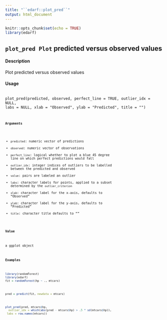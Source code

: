 ```yaml
---
title: "``edarf::plot_pred``"
output: html_document
---
```


```r
knitr::opts_chunk$set(echo = TRUE)
library(edarf)
```
## ``plot_pred Plot`` predicted versus observed values

#### Description
Plot predicted versus observed values

#### Usage
<pre><code>
plot_pred(predicted, observed, perfect_line = TRUE, outlier_idx = NULL,
labs = NULL, xlab = "Observed", ylab = "Predicted", title = "")
<code></pre>

#### Arguments

* ``predicted``: numeric vector of predictions
* ``observed``: numeric vector of observations
* ``perfect_line``: logical whether to plot a blue 45 degree line on which perfect predictions would fall
* ``outlier_idx``: integer indices of outliers to be labelled between the predicted and observed
* ``value``: pairs are labeled an outlier
* ``labs``: character labels for points, applied to a subset determined by the ``outlier_criterion``
* ``xlab``: character label for the x-axis, defaults to "Observed"
* ``ylab``: character label for the y-axis, defaults to "Predicted"
* ``title``: character title defaults to ""

#### Value
a ggplot object

#### Examples
```r
library(randomForest)
library(edarf)
fit = randomForest(hp ~ ., mtcars)

```

```r
pred = predict(fit, newdata = mtcars)
```

```r
plot_pred(pred, mtcars$hp,
  outlier_idx = which(abs(pred - mtcars$hp) > .5 * sd(mtcars$hp)),
 labs = row.names(mtcars))
```
